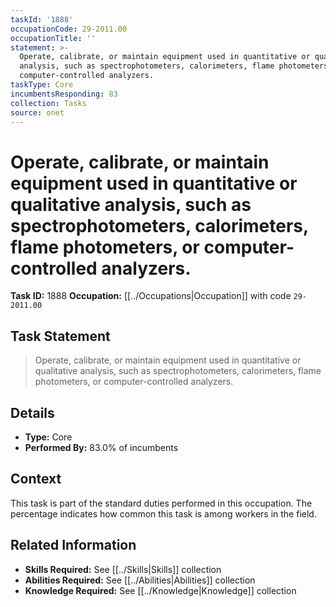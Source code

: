 ```yaml
---
taskId: '1888'
occupationCode: 29-2011.00
occupationTitle: ''
statement: >-
  Operate, calibrate, or maintain equipment used in quantitative or qualitative
  analysis, such as spectrophotometers, calorimeters, flame photometers, or
  computer-controlled analyzers.
taskType: Core
incumbentsResponding: 83
collection: Tasks
source: onet
---
```

# Operate, calibrate, or maintain equipment used in quantitative or qualitative analysis, such as spectrophotometers, calorimeters, flame photometers, or computer-controlled analyzers.

**Task ID:** 1888
**Occupation:** [[../Occupations|Occupation]] with code `29-2011.00`

## Task Statement

> Operate, calibrate, or maintain equipment used in quantitative or qualitative analysis, such as spectrophotometers, calorimeters, flame photometers, or computer-controlled analyzers.

## Details

- **Type:** Core
- **Performed By:** 83.0% of incumbents

## Context

This task is part of the standard duties performed in this occupation. The percentage indicates how common this task is among workers in the field.

## Related Information

- **Skills Required:** See [[../Skills|Skills]] collection
- **Abilities Required:** See [[../Abilities|Abilities]] collection
- **Knowledge Required:** See [[../Knowledge|Knowledge]] collection

